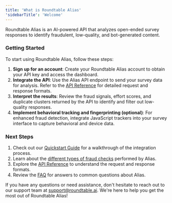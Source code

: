 ```yaml
---
title: 'What is Roundtable Alias'
'sidebarTitle': 'Welcome'
---
```


Roundtable Alias is an AI-powered API that analyzes open-ended survey responses to identify fraudulent, low-quality, and bot-generated content.

### Getting Started
To start using Roundtable Alias, follow these steps:

1. **Sign up for an account**: Create your Roundtable Alias account to obtain your API key and access the dashboard.
2. **Integrate the API**: Use the Alias API endpoint to send your survey data for analysis. Refer to the [API Reference](api-reference/v020) for detailed request and response formats.
3. **Interpret the results**: Review the fraud signals, effort scores, and duplicate clusters returned by the API to identify and filter out low-quality responses.
4. **Implement behavioral tracking and fingerprinting (optional)**: For enhanced fraud detection, integrate JavaScript trackers into your survey interface to capture behavioral and device data.

### Next Steps

1. Check out our [Quickstart Guide](quickstart) for a walkthrough of the integration process.
2. Learn about the [different types of fraud checks](Overview) performed by Alias.
3. Explore the [API Reference](api-reference/v020) to understand the request and response formats.
4. Review the [FAQ](faq) for answers to common questions about Alias.

If you have any questions or need assistance, don't hesitate to reach out to our support team at support@roundtable.ai. We're here to help you get the most out of Roundtable Alias!